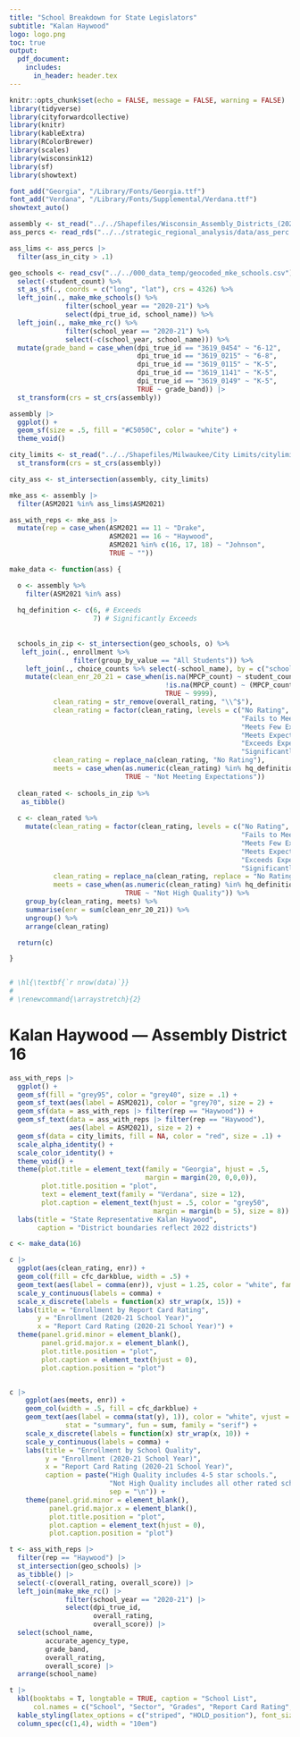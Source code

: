 ```yaml
---
title: "School Breakdown for State Legislators"
subtitle: "Kalan Haywood"
logo: logo.png
toc: true
output: 
  pdf_document:
    includes:
      in_header: header.tex
---
```

```r
knitr::opts_chunk$set(echo = FALSE, message = FALSE, warning = FALSE)
library(tidyverse)
library(cityforwardcollective)
library(knitr)
library(kableExtra)
library(RColorBrewer)
library(scales)
library(wisconsink12)
library(sf) 
library(showtext)

font_add("Georgia", "/Library/Fonts/Georgia.ttf")
font_add("Verdana", "/Library/Fonts/Supplemental/Verdana.ttf")
showtext_auto()

assembly <- st_read("../../Shapefiles/Wisconsin_Assembly_Districts_(2022)/Wisconsin_Assembly_Districts_(2022).shp")
ass_percs <- read_rds("../../strategic_regional_analysis/data/ass_perc.rds")

ass_lims <- ass_percs |> 
  filter(ass_in_city > .1)

geo_schools <- read_csv("../../000_data_temp/geocoded_mke_schools.csv") %>%
  select(-student_count) %>%
  st_as_sf(., coords = c("long", "lat"), crs = 4326) %>%
  left_join(., make_mke_schools() %>%
              filter(school_year == "2020-21") %>%
              select(dpi_true_id, school_name)) %>%
  left_join(., make_mke_rc() %>%
              filter(school_year == "2020-21") %>%
              select(-c(school_year, school_name))) %>%
  mutate(grade_band = case_when(dpi_true_id == "3619_0454" ~ "6-12",
                                dpi_true_id == "3619_0215" ~ "6-8",
                                dpi_true_id == "3619_0115" ~ "K-5",
                                dpi_true_id == "3619_1141" ~ "K-5",
                                dpi_true_id == "3619_0149" ~ "K-5",
                                TRUE ~ grade_band)) |> 
  st_transform(crs = st_crs(assembly))

assembly |> 
  ggplot() +
  geom_sf(size = .5, fill = "#C5050C", color = "white") +
  theme_void()

city_limits <- st_read("../../Shapefiles/Milwaukee/City Limits/citylimit.shp") |> 
  st_transform(crs = st_crs(assembly))

city_ass <- st_intersection(assembly, city_limits)

mke_ass <- assembly |> 
  filter(ASM2021 %in% ass_lims$ASM2021)

ass_with_reps <- mke_ass |> 
  mutate(rep = case_when(ASM2021 == 11 ~ "Drake",
                         ASM2021 == 16 ~ "Haywood",
                         ASM2021 %in% c(16, 17, 18) ~ "Johnson",
                         TRUE ~ ""))

make_data <- function(ass) {

  o <- assembly %>%
    filter(ASM2021 %in% ass)
  
  hq_definition <- c(6, # Exceeds
                     7) # Significantly Exceeds
  
  
  schools_in_zip <- st_intersection(geo_schools, o) %>%
   left_join(., enrollment %>%
                filter(group_by_value == "All Students")) %>%
    left_join(., choice_counts %>% select(-school_name), by = c("school_year", "dpi_true_id")) %>%
    mutate(clean_enr_20_21 = case_when(is.na(MPCP_count) ~ student_count,
                                       !is.na(MPCP_count) ~ (MPCP_count + replace_na(SNSP_count, 0)),
                                       TRUE ~ 9999),
           clean_rating = str_remove(overall_rating, "\\^$"),
           clean_rating = factor(clean_rating, levels = c("No Rating",
                                                          "Fails to Meet Expectations",
                                                          "Meets Few Expectations",
                                                          "Meets Expectations",
                                                          "Exceeds Expectations",
                                                          "Significantly Exceeds Expectations")),
           clean_rating = replace_na(clean_rating, "No Rating"),
           meets = case_when(as.numeric(clean_rating) %in% hq_definition ~ "Meeting Expectations",
                             TRUE ~ "Not Meeting Expectations"))
  
  clean_rated <- schools_in_zip %>%
   as_tibble() 
  
  c <- clean_rated %>%
    mutate(clean_rating = factor(clean_rating, levels = c("No Rating",
                                                          "Fails to Meet Expectations",
                                                          "Meets Few Expectations",
                                                          "Meets Expectations",
                                                          "Exceeds Expectations",
                                                          "Significantly Exceeds Expectations")),
           clean_rating = replace_na(clean_rating, replace = "No Rating"),
           meets = case_when(as.numeric(clean_rating) %in% hq_definition ~ "High Quality",
                             TRUE ~ "Not High Quality")) %>%
    group_by(clean_rating, meets) %>%
    summarise(enr = sum(clean_enr_20_21)) %>%
    ungroup() %>%
    arrange(clean_rating)

  return(c)

}


# \hl{\textbf{`r nrow(data)`}}
# 
# \renewcommand{\arraystretch}{2}

```

\newpage
# Kalan Haywood — Assembly District 16


```r
ass_with_reps |> 
  ggplot() +
  geom_sf(fill = "grey95", color = "grey40", size = .1) +
  geom_sf_text(aes(label = ASM2021), color = "grey70", size = 2) +
  geom_sf(data = ass_with_reps |> filter(rep == "Haywood")) +
  geom_sf_text(data = ass_with_reps |> filter(rep == "Haywood"),
               aes(label = ASM2021), size = 2) +
  geom_sf(data = city_limits, fill = NA, color = "red", size = .1) +
  scale_alpha_identity() +
  scale_color_identity() +
  theme_void() +
  theme(plot.title = element_text(family = "Georgia", hjust = .5,
                                  margin = margin(20, 0,0,0)),
        plot.title.position = "plot",
        text = element_text(family = "Verdana", size = 12),
        plot.caption = element_text(hjust = .5, color = "grey50",
                                    margin = margin(b = 5), size = 8)) +
  labs(title = "State Representative Kalan Haywood",
       caption = "District boundaries reflect 2022 districts")
```

\vspace{1in}

```r
c <- make_data(16) 

c |> 
  ggplot(aes(clean_rating, enr)) +
  geom_col(fill = cfc_darkblue, width = .5) +
  geom_text(aes(label = comma(enr)), vjust = 1.25, color = "white", family = "serif") +
  scale_y_continuous(labels = comma) +
  scale_x_discrete(labels = function(x) str_wrap(x, 15)) +
  labs(title = "Enrollment by Report Card Rating",
       y = "Enrollment (2020-21 School Year)",
       x = "Report Card Rating (2020-21 School Year)") +
  theme(panel.grid.minor = element_blank(),
        panel.grid.major.x = element_blank(),
        plot.title.position = "plot",
        plot.caption = element_text(hjust = 0),
        plot.caption.position = "plot")


c |> 
    ggplot(aes(meets, enr)) +
    geom_col(width = .5, fill = cfc_darkblue) +
    geom_text(aes(label = comma(stat(y), 1)), color = "white", vjust = 1.25, 
              stat = "summary", fun = sum, family = "serif") +
    scale_x_discrete(labels = function(x) str_wrap(x, 10)) +
    scale_y_continuous(labels = comma) +
    labs(title = "Enrollment by School Quality",
         y = "Enrollment (2020-21 School Year)",
         x = "Report Card Rating (2020-21 School Year)",
         caption = paste("High Quality includes 4-5 star schools.",
                         "Not High Quality includes all other rated schools.",
                         sep = "\n")) +
    theme(panel.grid.minor = element_blank(),
          panel.grid.major.x = element_blank(),
          plot.title.position = "plot",
          plot.caption = element_text(hjust = 0),
          plot.caption.position = "plot")
```

\newpage
```r
t <- ass_with_reps |> 
  filter(rep == "Haywood") |> 
  st_intersection(geo_schools) |> 
  as_tibble() |> 
  select(-c(overall_rating, overall_score)) |> 
  left_join(make_mke_rc() |> 
              filter(school_year == "2020-21") |> 
              select(dpi_true_id,
                     overall_rating, 
                     overall_score)) |> 
  select(school_name,
         accurate_agency_type,
         grade_band,
         overall_rating,
         overall_score) |> 
  arrange(school_name)

t |> 
  kbl(booktabs = T, longtable = TRUE, caption = "School List",
      col.names = c("School", "Sector", "Grades", "Report Card Rating", "Report Card Score")) |> 
  kable_styling(latex_options = c("striped", "HOLD_position"), font_size = 8) |> 
  column_spec(c(1,4), width = "10em")
```

